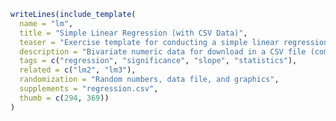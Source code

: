 ```r
writeLines(include_template(
  name = "lm",
  title = "Simple Linear Regression (with CSV Data)",
  teaser = "Exercise template for conducting a simple linear regression based on a randomly-generated CSV file.",
  description = "Bivariate numeric data for download in a CSV file (comma-separated values) need to be assessed using a simple linear regression (one single-choice and one numeric item).",
  tags = c("regression", "significance", "slope", "statistics"),
  related = c("lm2", "lm3"),
  randomization = "Random numbers, data file, and graphics",
  supplements = "regression.csv",
  thumb = c(294, 369))
)
```
